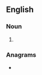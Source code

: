 ==English==

===Noun===
{{head|en|noun plural form}}

# {{plural of|snakehead|lang=en}}

===Anagrams===
* {{anagrams|en|a=aadeehknss|snakeshead}}